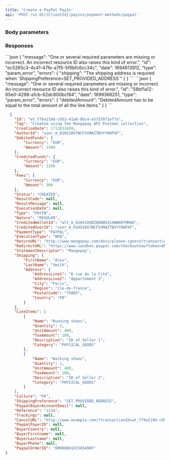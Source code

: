 ```yaml
---
title: 'Create a PayPal PayIn'  
api: 'POST /v2.01/{ClientId}/payins/payment-methods/paypal'  
---
```


  

### Body parameters  

<Tag />  

<AuthorId />  

<DebitedFunds13 />  

<Fees12 />  

<CreditedWalletId />  

<ReturnURL />  

<StatementDescriptor />  

<Shipping3 />  

<LineItems1 />  

<Culture4 />  

<ShippingPreference />  

<Reference1 />  

<ProfilingAttemptReference />  

### Responses  

<AccordionGroup>

<Accordion title="200 - Created">  

<IdResponse />  

<TagResponse />  

<CreationDateResponse />  

<AuthorIdResponse />  

<DebitedFunds8Response />  

<CreditedFunds6Response />  

<Fees6Response />  

<Status2Response />  

<ResultCodeResponse />  

<ResultMessageResponse />  

<ExecutionDateResponse />  

<TypeResponse />  

<NatureResponse />  

<CreditedWalletIdResponse />  

<PaymentType8Response />  

<ExecutionTypeResponse />  

<ReturnURLResponse />  

<RedirectURLResponse />  

<StatementDescriptorResponse />  

<Shipping1Response />  

<LineItems1Response />  

<Culture1Response />  

<ShippingPreferenceResponse />  

<PaypalBuyerAccountEmailResponse />  

<Reference1Response />  

<TrackingsResponse />

<CancelURLResponse/>
<PaypalPayerIDResponse/>
<BuyerCountryResponse/>
<BuyerFirstnameResponse/>
<BuyerLastnameResponse/>
<BuyerPhoneResponse/>
<PaypalOrderIDResponse/>

</Accordion>

</AccordionGroup>  

<AccordionGroup>

<Accordion title="400 - Shipping required if ShippingPreference is SET_PROVIDED_ADDRESS">
```json
{
    "message": "One or several required parameters are missing or incorrect. An incorrect resource ID also raises this kind of error.",
    "id": "ec5265c3-4c41-47fe-a7f5-5f6bfc6cc34c",
    "date": 1694613912,
    "type": "param_error",
    "errors": {
        "shipping": "The shipping address is required when `ShippingPreference=SET_PROVIDED_ADDRESS`"
    }
}
```
</Accordion>
<Accordion title="400 - DebitedFunds amount must equal LineItems total">
```json  
{
    "message": "One or several required parameters are missing or incorrect. An incorrect resource ID also raises this kind of error.",
    "id": "58bf1a12-65e0-4298-a1cb-62dc800bcf84",
    "date": 1699366251,
    "type": "param_error",
    "errors": {
        "debitedAmount": "DebitedAmount has to be equal to the total amount of all the line items."
    }
}  
 ```  
 </Accordion>

</AccordionGroup>  

<ResponseExample>  

```json 200 - Created  
  {
    "Id": "wt_f79a219d-c952-41a0-9bc4-e575f8f1ef7a",
    "Tag": "Created using the Mangopay API Postman collection",
    "CreationDate": 1711032499,
    "AuthorId": "user_m_01HS10X7WCFSVMAZTBVYY0HPXF",
    "DebitedFunds": {
        "Currency": "EUR",
        "Amount": 1500
    },
    "CreditedFunds": {
        "Currency": "EUR",
        "Amount": 1200
    },
    "Fees": {
        "Currency": "EUR",
        "Amount": 300
    },
    "Status": "CREATED",
    "ResultCode": null,
    "ResultMessage": null,
    "ExecutionDate": null,
    "Type": "PAYIN",
    "Nature": "REGULAR",
    "CreditedWalletId": "wlt_m_01HS10XBZQHDWSX10WW6RTMRA6",
    "CreditedUserId": "user_m_01HS10X7WCFSVMAZTBVYY0HPXF",
    "PaymentType": "PAYPAL",
    "ExecutionType": "WEB",
    "ReturnURL": "http://www.mangopay.com/docs/please-ignore?transactionId=wt_f79a219d-c952-41a0-9bc4-e575f8f1ef7a",
    "RedirectURL": "https://www.sandbox.paypal.com/checkoutnow?token=6MH08891XC585490F",
    "StatementDescriptor": "Mangopay",
    "Shipping": {
        "FirstName": "Alex",
        "LastName": "Smith",
        "Address": {
            "AddressLine1": "6 rue de la Cité",
            "AddressLine2": "Appartement 3",
            "City": "Paris",
            "Region": "île-de-france",
            "PostalCode": "75003",
            "Country": "FR"
        }
    },
    "LineItems": [
        {
            "Name": "Running shoes",
            "Quantity": 2,
            "UnitAmount": 400,
            "TaxAmount": 100,
            "Description": "ID of Seller 1",
            "Category": "PHYSICAL_GOODS"
        },
        {
            "Name": "Walking shoes",
            "Quantity": 1,
            "UnitAmount": 400,
            "TaxAmount": 100,
            "Description": "ID of Seller 2",
            "Category": "PHYSICAL_GOODS"
        }
    ],
    "Culture": "FR",
    "ShippingPreference": "SET_PROVIDED_ADDRESS",
    "PaypalBuyerAccountEmail": null,
    "Reference": "1234",
    "Trackings": null,
    "CancelURL": "http://www.example.com/?transactionId=wt_f79a219d-c952-41a0-9bc4-e575f8f1ef7a",
    "PaypalPayerID": null,
    "BuyerCountry": null,
    "BuyerFirstname": null,
    "BuyerLastname": null,
    "BuyerPhone": null,
    "PaypalOrderID": "6MH08891XC585490F"
}
 ```  

</ResponseExample>  

<RequestExample>  
    <RestCreatePaypalPayin />
    <JavaCreatePaypalPayin />
    <PythonCreatePaypalPayin />
    <NetCreatePaypalPayin />
</RequestExample>